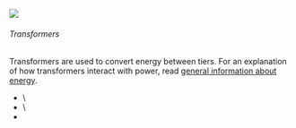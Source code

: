 ![](/mods/techreborn/lv_transformer.png)

###### Transformers

Transformers are used to convert energy between tiers. For an
explanation of how transformers interact with power, read [general
information about energy](energy: "wikilink").

* <Mcitem id="techreborn:LV_Transformer"/>\
* <Mcitem id="techreborn:MV_Transformer"/>\
* <Mcitem id="techreborn:HV_Transformer"/>

